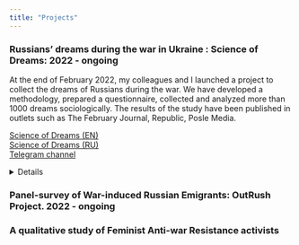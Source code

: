 ```yaml
---
title: "Projects"
---
```


<!-- This css code to control size of the page title. Here it is 0 to make it invisible -->

```{=html}
<style>
.title {
  font-size: 0px;
}
</style>
```

### Russians' dreams during the war in Ukraine : Science of Dreams: 2022 - ongoing


At the end of February 2022, my colleagues and I launched a project to collect the dreams of Russians during the war. We have developed a methodology, prepared a questionnaire, collected and analyzed more than 1000 dreams sociologically. The results of the study have been published in outlets such as The February Journal, Republic, Posle Media.


[Science of Dreams (EN)](https://readymag.com/u94255285/wardreams/2/) <br> [Science of Dreams (RU)](https://readymag.com/u94255285/wardreams/1/) <br> [Telegram channel](https://t.me/scienceofdreams)

<details>

<summary>Details</summary>

![Figure 1. Visualization  of the dream, 2022. © Sonya Nikitina, all rights reserved,  used with permission](sonya.jpg){#id .class width=100% height=100%}

*‘I dreamed that I was in my old apartment. The front door is closed but unlocked. I close it with a latch,  and suddenly, through the crack, I notice that there is someone behind it. At first, I think it’s my mother,and she is about to come inside. But time passes, and the person just stands silently outside the door. I  still can’t see who it is, and then the door becomes almost transparent, and I realize that four guys are  standing behind it. Standing silently, looking right at me. I hold the latch with my hand just in case. At first, I shout for them to go away, but I’m too scared and my voice is trembling. They don’t move. Then  I start asking what they want, and the guys suddenly spring to life: still silent, they come up close and  stare right at me’ (03/06/2022, F, age 20).*

![Figure 2. Visualization  of the dream, 2022. © Agata Gilman, all rights reserved,  used with permission](АБСТРАКТНОЕтело.jpg){#id .class width=100% height=100%}

*‘A mysterious celestial object falls to Earth near Moscow's water reservoirs; scientists announce that it can poison the water. The Russian authorities decide not to shoot down the object and allow the contamination. The news announces that the citizens must take care of themselves exclusively, and the property of the dead will be handed over to the military and security forces as salaries, as there is no money in the budget for their maintenance. In a panic I grab my cat, warm clothes and run to the forest park, because I am afraid that looting and violence will start immediately, and I hope that the snow will not melt for some time and that my cat and I will have potable water’ (07/04/2022, F, age 29)*

![Figure 3. Visualization  of the dream, 2022. © Sonya Nikitina, all rights reserved,  used with permission](бабки.jpg){#id .class width=100% height=100%}

*‘I came with a group of rescuers to the Mausoleum on Red Square. We received a signal that the mausoleum had been taken over many years ago by two crazy old women who had taken up residence there. They have taken a male tour guide hostage and are giving birth to ugly children. They heal the children half to death because the old women have Munchausen's syndrome. Oh, what a Kunstkammer we found there... We walked the endless corridors of the dungeon, found scary-looking kids and took them outside. But most of them were not viable...’ (22/04/2022, F, age 48)*


</details>

### Panel-survey of War-induced Russian Emigrants: OutRush Project. 2022 - ongoing

### A qualitative study of  Feminist Anti-war Resistance activists

